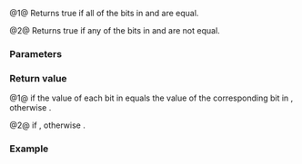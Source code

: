 {{cpp/utility/bitset/title|1=operator==|2=operator!=}}
{{cpp/utility/bitset/navbar}}
{{dcl begin}}
{{dcla|num=1|noexcept=c++11|constexpr=c++23|1=
bool operator==( const bitset&amp; rhs ) const;
}}
{{dcla|num=2|noexcept=c++11|until=c++20|1=
bool operator!=( const bitset&amp; rhs ) const;
}}
{{dcl end}}

@1@ Returns true if all of the bits in {{c|*this}} and {{c|rhs}} are equal.

@2@ Returns true if any of the bits in {{c|*this}} and {{c|rhs}} are not equal.

{{rrev|since=c++20|
{{cpp/note synthesized eq}}
}}

===Parameters===
{{par begin}}
{{par|rhs|bitset to compare}}
{{par end}}

===Return value===
@1@ {{c|true}} if the value of each bit in {{c|*this}} equals the value of the corresponding bit in {{c|rhs}}, otherwise {{c|false}}.

@2@ {{c|true}} if {{c|1=!(*this == rhs)}}, otherwise {{c|false}}.

===Example===
{{example
|Compare given bitsets to determine if they are identical:
|code=
#include &lt;bitset&gt;
#include &lt;iostream&gt;

int main()
{
    std::bitset&lt;4&gt; b1(0b0011);
    std::bitset&lt;4&gt; b2(b1);
    std::bitset&lt;4&gt; b3(0b0100);

    std::cout &lt;&lt; std::boolalpha;
    std::cout &lt;&lt; "b1 == b2: " &lt;&lt; (b1 == b2) &lt;&lt; '\n';
    std::cout &lt;&lt; "b1 == b3: " &lt;&lt; (b1 == b3) &lt;&lt; '\n';
    std::cout &lt;&lt; "b1 != b3: " &lt;&lt; (b1 != b3) &lt;&lt; '\n';

//  b1 == std::bitset&lt;3&gt;{}; // compile-time error: incompatible types
}
|output=
b1 == b2: true
b1 == b3: false
b1 != b3: true
}}

{{langlinks|de|es|fr|it|ja|pt|ru|zh}}